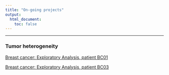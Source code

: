 ```yaml
---
title: "On-going projects"
output:
  html_document:
    toc: false
---
```


***
### Tumor heterogeneity

[Breast cancer: Exploratory Analysis, patient BC01](BCAnalysis.html)

[Breast cancer: Exploratory Analysis, patient BC03](BC03Analysis.html)